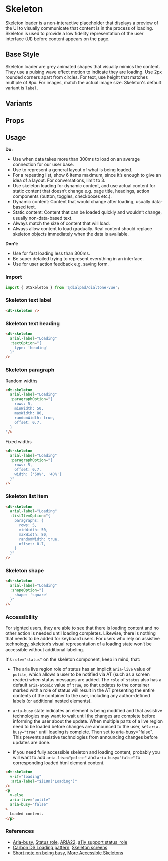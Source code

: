 
# Skeleton

<Subtitle>
    Skeleton loader is a non-interactive placeholder that displays a preview of the UI to visually communicate that
    content is in the process of loading. Skeleton is used to provide a low fidelity representation of the user
    interface (UI) before content appears on the page.
</Subtitle>

## Base Style

Skeleton loader are grey animated shapes that visually mimics the content. They use a pulsing wave effect motion to
indicate they are loading. Use 2px rounded corners apart from circles. For text, use height that matches multiple of
8px. For images, match the actual image size. Skeleton's default variant is `label`.

<Canvas>
  <Story id="components-skeleton--default" />
</Canvas>

## Variants

<Canvas>
  <Story id="components-skeleton--variants" />
</Canvas>

## Props

<ArgsTable of={DtSkeleton} />

## Usage

**Do:**

- Use when data takes more than 300ms to load on an average connection for our user base.
- Use to represent a general layout of what is being loaded.
- For a repeating list, show 6 items maximum, since it’s enough to give an idea of a layout.
For conversations, limit to 3.
- Use skeleton loading for dynamic content, and use actual content for static content that doesn’t change e.g. page
title, headings, action components (button, toggles, checkboxes etc.).
- Dynamic content: Content that would change after loading, usually data-based text.
- Static content: Content that can be loaded quickly and wouldn’t change, usually non-data-based text.
- Always match the size of content that will load.
- Always allow content to load gradually. Real content should replace skeleton objects immediately when the data
is available.

**Don’t:**

- Use for fast loading less than 300ms.
- Be super detailed trying to represent everything in an interface.
- Use for user action feedback e.g. saving form.

### Import

```jsx
import { DtSkeleton } from '@dialpad/dialtone-vue';
```

### Skeleton text label

```html
<dt-skeleton />
```

### Skeleton text heading

```html
<dt-skeleton
  arial-label="Loading"
  :textOption="{
    type: 'heading'
  }"
/>
```

### Skeleton paragraph

Random widths

```html
<dt-skeleton
  arial-label="Loading"
  :paragraphOption="{
    rows: 5,
    minWidth: 50,
    maxWidth: 80,
    randomWidth: true,
    offset: 0.7,
  }
"/>
```

Fixed widths

```html
<dt-skeleton
  arial-label="Loading"
  :paragraphOption="{
    rows: 5,
    offset: 0.7,
    width: ['50%', '40%']
  }"
/>
```

### Skeleton list item

```html
<dt-skeleton
  arial-label="Loading"
  :listItemOption="{
    paragraphs: {
      rows: 5,
      minWidth: 50,
      maxWidth: 80,
      randomWidth: true,
      offset: 0.7,
    }
  }"
/>
```

### Skeleton shape

```html
<dt-skeleton
  arial-label="Loading"
  :shapeOption="{
    shape: 'square'
  }"
/>
```

### Accessibility

For sighted users, they are able to see that there is loading content and no other action is needed until loading completes.
Likewise, there is nothing that needs to be added for keyboard users.
For users who rely on assistive technology, skeleton’s visual representation of a loading state won’t be accessible
without additional labeling.

It's `role="status"` on the skeleton component, keep in mind, that:

- The aria live region role of status has an implicit `aria-live` value of `polite`, which allows a user to be notified
via AT (such as a screen reader) when status messages are added. The `role` of `status` also has a default `aria-atomic`
value of `true`, so that updates to the container marked with a role of status will result in the AT presenting the
entire contents of the container to the user, including any author-defined labels (or additional nested elements).

- `aria-busy` state indicates an element is being modified and that assistive technologies may want to wait until the
changes are complete before informing the user about the update.
When multiple parts of a live region need to be loaded before changes are announced to the user, set `aria-busy="true"`
until loading is complete. Then set to aria-busy="false". This prevents assistive technologies from announcing changes
before updates are done.

- If you need fully accessible skeleton and loading content, probably you will want to add `aria-live="polite"`
and `aria-busy="false"` to corresponding loaded html element content.

```html
<dt-skeleton
  v-if="loading"
  :aria-label="$i18n('Loading')"
/>
<p
  v-else
  aria-live="polite"
  aria-busy="false"
>
  Loaded content.
</p>
```

### References

- [Aria-busy](https://accessibilityresources.org/aria-busy),
[Status role](https://www.digitala11y.com/status-role/),
[ARIA22](https://www.w3.org/WAI/WCAG21/Techniques/aria/ARIA22),
[a11y support status_role](https://a11ysupport.io/tech/aria/status_role#support-table-1)
- [Carbon DS Loading pattern](https://www.carbondesignsystem.com/patterns/loading-pattern/),
[Skeleton screens](https://uxdesign.cc/what-you-should-know-about-skeleton-screens-a820c45a571a)
- [Short note on being busy](https://www.tpgi.com/short-note-on-being-busy/),
[More Accessible Skeletons](https://adrianroselli.com/2020/11/more-accessible-skeletons.html)
